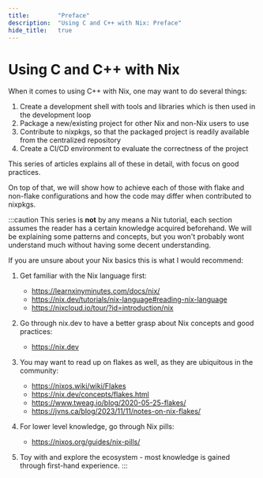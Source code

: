 ```yaml
---
title:        "Preface"
description:  "Using C and C++ with Nix: Preface"
hide_title:   true
---
```


# Using C and C++ with Nix

When it comes to using C++ with Nix, one may want to do several things:
1. Create a development shell with tools and libraries which is then used in the development loop
2. Package a new/existing project for other Nix and non-Nix users to use
3. Contribute to nixpkgs, so that the packaged project is readily available from the centralized repository
4. Create a CI/CD environment to evaluate the correctness of the project

This series of articles explains all of these in detail, with focus on good practices.

On top of that, we will show how to achieve each of those with flake and non-flake configurations and
how the code may differ when contributed to nixpkgs.

:::caution
This series is **not** by any means a Nix tutorial, each section assumes the reader has a certain knowledge 
acquired beforehand. We will be explaining some patterns and concepts, but you won't probably wont understand
much without having some decent understanding.

If you are unsure about your Nix basics this is what I would recommend:

1. Get familiar with the Nix language first:
    - https://learnxinyminutes.com/docs/nix/
    - https://nix.dev/tutorials/nix-language#reading-nix-language
    - https://nixcloud.io/tour/?id=introduction/nix

2. Go through nix.dev to have a better grasp about Nix concepts and good practices:
    - https://nix.dev

3. You may want to read up on flakes as well, as they are ubiquitous in the community:
    - https://nixos.wiki/wiki/Flakes
    - https://nix.dev/concepts/flakes.html
    - https://www.tweag.io/blog/2020-05-25-flakes/
    - https://jvns.ca/blog/2023/11/11/notes-on-nix-flakes/

4. For lower level knowledge, go through Nix pills:
    - https://nixos.org/guides/nix-pills/

5. Toy with and explore the ecosystem - most knowledge is gained through first-hand experience.
:::
